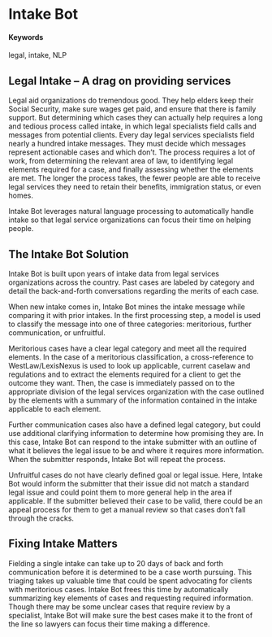 # Intake Bot {#Automatic-Legal-Intake}

#### Keywords

legal, intake, NLP 

## Legal Intake – A drag on providing services
Legal aid organizations do tremendous good. They help elders keep their Social Security, make sure wages get paid, and ensure that there is family support.
But determining which cases they can actually help requires a long and tedious process called intake, in which legal specialists field calls and messages from potential clients. Every day legal services specialists field nearly a hundred intake messages.
They must decide which messages represent actionable cases and which don’t. The process requires a lot of work, from determining the relevant area of law, to identifying legal elements required for a case, and finally assessing whether the elements are met. The longer the process takes, the fewer people are able to receive legal services they need to retain their benefits, immigration status, or even homes.

Intake Bot leverages natural language processing to automatically handle intake so that legal service organizations can focus their time on helping people.


## The Intake Bot Solution
Intake Bot is built upon years of intake data from legal services organizations across the country. Past cases are labeled by category and detail the back-and-forth conversations regarding the merits of each case. 

When new intake comes in, Intake Bot mines the intake message while comparing it with prior intakes. In the first processing step, a model is used to classify the message into one of three categories: meritorious, further communication, or unfruitful. 

Meritorious cases have a clear legal category and meet all the required elements. In the case of a meritorious classification, a cross-reference to WestLaw/LexisNexus is used to look up applicable, current caselaw and regulations and to extract the elements required for a client to get the outcome they want. Then, the case is immediately passed on to the appropriate division of the legal services organization with the case outlined by the elements with a summary of the information contained in the intake applicable to each element.

Further communication cases also have a defined legal category, but could use additional clarifying information to determine how promising they are. In this case, Intake Bot can respond to the intake submitter with an outline of what it believes the legal issue to be and where it requires more information. When the submitter responds, Intake Bot will repeat the process.

Unfruitful cases do not have clearly defined goal or legal issue. Here, Intake Bot would inform the submitter that their issue did not match a standard legal issue and could point them to more general help in the area if applicable. If the submitter believed their case to be valid, there could be an appeal process for them to get a manual review so that cases don't fall through the cracks.

## Fixing Intake Matters
Fielding a single intake can take up to 20 days of back and forth communication before it is determined to be a case worth pursuing. This triaging takes up valuable time that could be spent advocating for clients with meritorious cases. Intake Bot frees this time by automatically summarizing key elements of cases and requesting required information. Though there may be some unclear cases that require  review by a specialist, Intake Bot will make sure the best cases make it to the front of the line so lawyers can focus their time making a difference.
